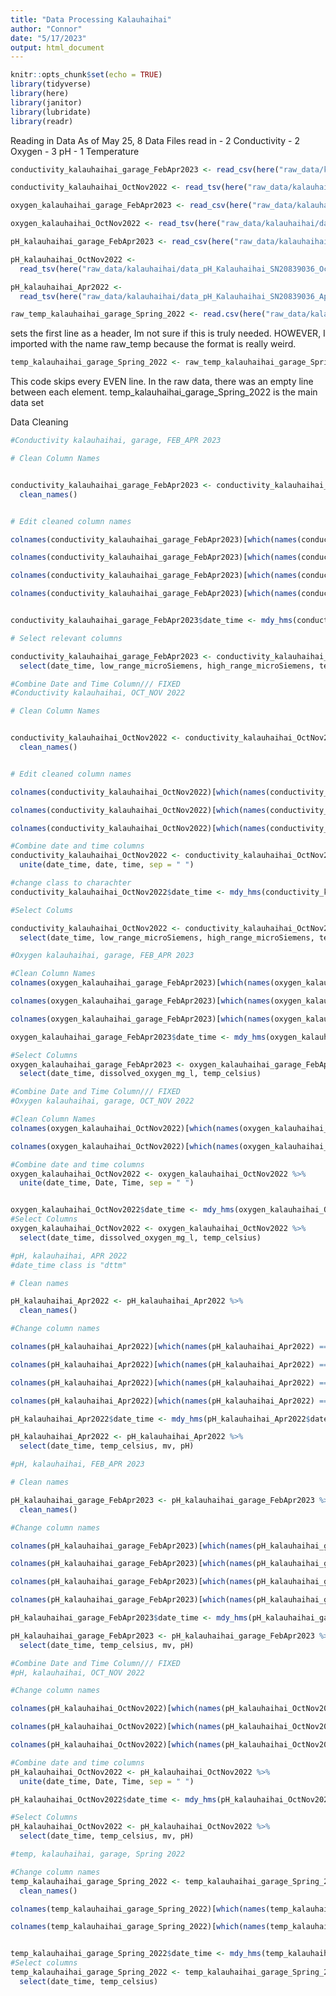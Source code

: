 ```yaml
---
title: "Data Processing Kalauhaihai"
author: "Connor"
date: "5/17/2023"
output: html_document
---
```


```r
knitr::opts_chunk$set(echo = TRUE)
library(tidyverse)
library(here)
library(janitor)
library(lubridate)
library(readr)
```


Reading in Data
As of May 25, 8 Data Files read in
  - 2 Conductivity
  - 2 Oxygen
  - 3 pH
  - 1 Temperature
  
```r
conductivity_kalauhaihai_garage_FebApr2023 <- read_csv(here("raw_data/kalauhaihai/data_conductivity_FebApr2023_KalauhaihaiGarage_21415543.csv"))
```

```r
conductivity_kalauhaihai_OctNov2022 <- read_tsv(here("raw_data/kalauhaihai/data_conductivity_Kalauhaihai_Oct-Nov2022.txt"))
```

```r
oxygen_kalauhaihai_garage_FebApr2023 <- read_csv(here("raw_data/kalauhaihai/Data_oxygen_FebApr2023_KalauhaihaiGarage_21446085.csv"))
```

```r
oxygen_kalauhaihai_OctNov2022 <- read_tsv(here("raw_data/kalauhaihai/data_oxygen_Kalauhaihai_Oct-Nov2022.txt"))
```

```r
pH_kalauhaihai_garage_FebApr2023 <- read_csv(here("raw_data/kalauhaihai/data_pH_FebApr2023_KalauhaihaiGarage_20839036.csv"))
```

```r
pH_kalauhaihai_OctNov2022 <-
  read_tsv(here("raw_data/kalauhaihai/data_pH_Kalauhaihai_SN20839036_Oct-Nov2022.txt"))
```

```r
pH_kalauhaihai_Apr2022 <-
  read_tsv(here("raw_data/kalauhaihai/data_pH_Kalauhaihai_SN20839036_Apr2022.txt"), skip = 1)
```


```r
raw_temp_kalauhaihai_garage_Spring_2022 <- read.csv(here("raw_data/kalauhaihai/data_temp_Kalauhaihai_Garage_Spring_2022.csv"), header = TRUE)
```
sets the first line as a header, Im not sure if this is truly needed. HOWEVER, I imported with the name raw_temp because the format is really weird. 

```r
temp_kalauhaihai_garage_Spring_2022 <- raw_temp_kalauhaihai_garage_Spring_2022[seq(2, nrow(raw_temp_kalauhaihai_garage_Spring_2022), by = 2), ]
```
This code skips every EVEN line. In the raw data, there was an empty line between each 
element. temp_kalauhaihai_garage_Spring_2022 is the main data set


Data Cleaning 

```r
#Conductivity kalauhaihai, garage, FEB_APR 2023

# Clean Column Names


conductivity_kalauhaihai_garage_FebApr2023 <- conductivity_kalauhaihai_garage_FebApr2023 %>% 
  clean_names()


# Edit cleaned column names

colnames(conductivity_kalauhaihai_garage_FebApr2023)[which(names(conductivity_kalauhaihai_garage_FebApr2023) == "low_range_m_s_cm_lgr_s_n_21415543_sen_s_n_21415543")] <- "low_range_microSiemens"

colnames(conductivity_kalauhaihai_garage_FebApr2023)[which(names(conductivity_kalauhaihai_garage_FebApr2023) == "high_range_m_s_cm_lgr_s_n_21415543_sen_s_n_21415543")] <- "high_range_microSiemens"

colnames(conductivity_kalauhaihai_garage_FebApr2023)[which(names(conductivity_kalauhaihai_garage_FebApr2023) == "temp_c_lgr_s_n_21415543_sen_s_n_21415543")] <- "temp_celsius"

colnames(conductivity_kalauhaihai_garage_FebApr2023)[which(names(conductivity_kalauhaihai_garage_FebApr2023) == "date_time_gmt_10_00")] <- "date_time"


conductivity_kalauhaihai_garage_FebApr2023$date_time <- mdy_hms(conductivity_kalauhaihai_garage_FebApr2023$date_time)

# Select relevant columns 

conductivity_kalauhaihai_garage_FebApr2023 <- conductivity_kalauhaihai_garage_FebApr2023 %>% 
  select(date_time, low_range_microSiemens, high_range_microSiemens, temp_celsius)
```

```r
#Combine Date and Time Column/// FIXED
#Conductivity kalauhaihai, OCT_NOV 2022

# Clean Column Names


conductivity_kalauhaihai_OctNov2022 <- conductivity_kalauhaihai_OctNov2022 %>% 
  clean_names()


# Edit cleaned column names

colnames(conductivity_kalauhaihai_OctNov2022)[which(names(conductivity_kalauhaihai_OctNov2022) == "low_range_m_s_cm_c_1_3")] <- "low_range_microSiemens"

colnames(conductivity_kalauhaihai_OctNov2022)[which(names(conductivity_kalauhaihai_OctNov2022) == "high_range_m_s_cm_c_1_3")] <- "high_range_microSiemens"

colnames(conductivity_kalauhaihai_OctNov2022)[which(names(conductivity_kalauhaihai_OctNov2022) == "temp_c_c_3")] <- "temp_celsius"

#Combine date and time columns
conductivity_kalauhaihai_OctNov2022 <- conductivity_kalauhaihai_OctNov2022 %>%
  unite(date_time, date, time, sep = " ")

#change class to charachter
conductivity_kalauhaihai_OctNov2022$date_time <- mdy_hms(conductivity_kalauhaihai_OctNov2022$date_time)

#Select Colums

conductivity_kalauhaihai_OctNov2022 <- conductivity_kalauhaihai_OctNov2022 %>% 
  select(date_time, low_range_microSiemens, high_range_microSiemens, temp_celsius)

```

```r
#Oxygen kalauhaihai, garage, FEB_APR 2023

#Clean Column Names
colnames(oxygen_kalauhaihai_garage_FebApr2023)[which(names(oxygen_kalauhaihai_garage_FebApr2023) == "DO conc, mg/L (LGR S/N: 21446085, SEN S/N: 21446085)")] <- "dissolved_oxygen_mg_l"

colnames(oxygen_kalauhaihai_garage_FebApr2023)[which(names(oxygen_kalauhaihai_garage_FebApr2023) == "Temp, °C (LGR S/N: 21446085, SEN S/N: 21446085)")] <- "temp_celsius"

colnames(oxygen_kalauhaihai_garage_FebApr2023)[which(names(oxygen_kalauhaihai_garage_FebApr2023) == "Date Time, GMT-10:00")] <- "date_time"

oxygen_kalauhaihai_garage_FebApr2023$date_time <- mdy_hms(oxygen_kalauhaihai_garage_FebApr2023$date_time)

#Select Columns
oxygen_kalauhaihai_garage_FebApr2023 <- oxygen_kalauhaihai_garage_FebApr2023 %>%
  select(date_time, dissolved_oxygen_mg_l, temp_celsius)
```

```r
#Combine Date and Time Column/// FIXED
#Oxygen kalauhaihai, garage, OCT_NOV 2022

#Clean Column Names
colnames(oxygen_kalauhaihai_OctNov2022)[which(names(oxygen_kalauhaihai_OctNov2022) == "DO conc (mg/L) c:1 2")] <- "dissolved_oxygen_mg_l"

colnames(oxygen_kalauhaihai_OctNov2022)[which(names(oxygen_kalauhaihai_OctNov2022) == "Temp (°C) c:2")] <- "temp_celsius"

#Combine date and time columns
oxygen_kalauhaihai_OctNov2022 <- oxygen_kalauhaihai_OctNov2022 %>%
  unite(date_time, Date, Time, sep = " ")


oxygen_kalauhaihai_OctNov2022$date_time <- mdy_hms(oxygen_kalauhaihai_OctNov2022$date_time)
#Select Columns
oxygen_kalauhaihai_OctNov2022 <- oxygen_kalauhaihai_OctNov2022 %>%
  select(date_time, dissolved_oxygen_mg_l, temp_celsius)
```

```r
#pH, kalauhaihai, APR 2022
#date_time class is "dttm"

# Clean names

pH_kalauhaihai_Apr2022 <- pH_kalauhaihai_Apr2022 %>% 
  clean_names()

#Change column names

colnames(pH_kalauhaihai_Apr2022)[which(names(pH_kalauhaihai_Apr2022) == "p_h")] <- "pH"

colnames(pH_kalauhaihai_Apr2022)[which(names(pH_kalauhaihai_Apr2022) == "m_v")] <- "mv"

colnames(pH_kalauhaihai_Apr2022)[which(names(pH_kalauhaihai_Apr2022) == "temp_c")] <- "temp_celsius"

colnames(pH_kalauhaihai_Apr2022)[which(names(pH_kalauhaihai_Apr2022) == "date_time_gmt_1000")] <- "date_time"

pH_kalauhaihai_Apr2022$date_time <- mdy_hms(pH_kalauhaihai_Apr2022$date_time)

pH_kalauhaihai_Apr2022 <- pH_kalauhaihai_Apr2022 %>%
  select(date_time, temp_celsius, mv, pH)
```

```r
#pH, kalauhaihai, FEB_APR 2023

# Clean names

pH_kalauhaihai_garage_FebApr2023 <- pH_kalauhaihai_garage_FebApr2023 %>% 
  clean_names()

#Change column names

colnames(pH_kalauhaihai_garage_FebApr2023)[which(names(pH_kalauhaihai_garage_FebApr2023) == "ch_3_p_h_p_h")] <- "pH"

colnames(pH_kalauhaihai_garage_FebApr2023)[which(names(pH_kalauhaihai_garage_FebApr2023) == "ch_2_millivolts_mv")] <- "mv"

colnames(pH_kalauhaihai_garage_FebApr2023)[which(names(pH_kalauhaihai_garage_FebApr2023) == "ch_1_temperature_c")] <- "temp_celsius"

colnames(pH_kalauhaihai_garage_FebApr2023)[which(names(pH_kalauhaihai_garage_FebApr2023) == "date_time_hst")] <- "date_time"

pH_kalauhaihai_garage_FebApr2023$date_time <- mdy_hms(pH_kalauhaihai_garage_FebApr2023$date_time)

pH_kalauhaihai_garage_FebApr2023 <- pH_kalauhaihai_garage_FebApr2023 %>%
  select(date_time, temp_celsius, mv, pH)

```

```r
#Combine Date and Time Column/// FIXED
#pH, kalauhaihai, OCT_NOV 2022

#Change column names

colnames(pH_kalauhaihai_OctNov2022)[which(names(pH_kalauhaihai_OctNov2022) == "pH c:4")] <- "pH"

colnames(pH_kalauhaihai_OctNov2022)[which(names(pH_kalauhaihai_OctNov2022) == "mV (mv) c:2")] <- "mv"

colnames(pH_kalauhaihai_OctNov2022)[which(names(pH_kalauhaihai_OctNov2022) == "Temp (°C) c:1")] <- "temp_celsius"

#Combine date and time columns
pH_kalauhaihai_OctNov2022 <- pH_kalauhaihai_OctNov2022 %>%
  unite(date_time, Date, Time, sep = " ")

pH_kalauhaihai_OctNov2022$date_time <- mdy_hms(pH_kalauhaihai_OctNov2022$date_time)

#Select Columns
pH_kalauhaihai_OctNov2022 <- pH_kalauhaihai_OctNov2022 %>%
  select(date_time, temp_celsius, mv, pH)

```

```r
#temp, kalauhaihai, garage, Spring 2022

#Change column names
temp_kalauhaihai_garage_Spring_2022 <- temp_kalauhaihai_garage_Spring_2022 %>% 
  clean_names()

colnames(temp_kalauhaihai_garage_Spring_2022)[which(names(temp_kalauhaihai_garage_Spring_2022) == "date_time_gmt_10_00")] <- "date_time"

colnames(temp_kalauhaihai_garage_Spring_2022)[which(names(temp_kalauhaihai_garage_Spring_2022) == "temp_c_lgr_s_n_20970094_sen_s_n_20970094")] <- "temp_celsius"


temp_kalauhaihai_garage_Spring_2022$date_time <- mdy_hms(temp_kalauhaihai_garage_Spring_2022$date_time)
#Select columns
temp_kalauhaihai_garage_Spring_2022 <- temp_kalauhaihai_garage_Spring_2022 %>% 
  select(date_time, temp_celsius)

```

